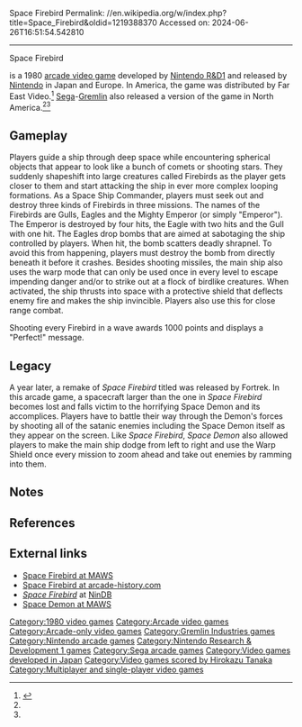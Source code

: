 Space Firebird
Permalink: //en.wikipedia.org/w/index.php?title=Space_Firebird&oldid=1219388370
Accessed on: 2024-06-26T16:51:54.542810



------
Space Firebird
{{more citations needed|date=June 2008}}
{{For|the anime film|Phoenix 2772}}
{{Infobox video game
| title=Space Firebird
| image=[[Image:Space firebird arcadeflyers.png|275px|Both US arcade flyers by Nintendo (left) and Sega-Gremlin (right).]]
| caption=US arcade flyers by Nintendo (left) and Sega-Gremlin (right).
| developer={{Unbulleted list
  | [[Nintendo R&D1]]
  | [[Ikegami Tsushinki]]<ref>{{Cite web|last=McFerran|first=Damien|date=2018-02-26|title=Feature: Shining A Light On Ikegami Tsushinki, The Company That Developed Donkey Kong|url=https://www.nintendolife.com/news/2018/02/feature_shining_a_light_on_ikegami_tsushinki_the_company_that_developed_donkey_kong|access-date=2020-06-09|website=Nintendo Life|language=en-GB}}</ref>
  }}
| publisher={{Video game release|JP/EU|[[Nintendo]]<ref name="flyers">{{cite web |title=Space Firebird |url=https://flyers.arcade-museum.com/?page=archive&db=videodb&name=space+firebird |website=The Arcade Flyer Archive |access-date=8 April 2021}}</ref>|NA|Far East Video|NA|[[Sega]]-[[Gremlin Industries|Gremlin]]}}
| designer=[[Genyo Takeda]]<ref name="iwataasks2">{{cite web |title=Iwata Asks: Punch-Out!! - Investigating a Glove Interface |url=http://iwataasks.nintendo.com/interviews/#/wii/punchout/0/1 |publisher=[[Nintendo]] |accessdate=2009-08-11 |date=2009-08-07}}</ref><br />[[Shigeru Miyamoto]]<ref name="iwataasks2"/>
| composer=[[Hirokazu Tanaka]]<ref>[http://www.hirokazutanaka.com/works/nintendo/ Hirokazu Tanaka official composition list], accessed 2011-05-05</ref>
| platforms=[[Arcade game]]
| released={{Video game release|JP|[[1980 in video games|July 1980]]<ref name="Akagi">{{cite book |last1=Akagi |first1=Masumi |title=アーケードTVゲームリスト国内•海外編(1971-2005) |trans-title=Arcade TV Game List: Domestic • Overseas Edition (1971-2005) |date=13 October 2006 |publisher=Amusement News Agency |language=ja |location=Japan |isbn=978-4990251215 |pages=57, 131 |url=https://archive.org/details/ArcadeGameList1971-2005/page/n58}}</ref>|NA|October 1980<ref name="Akagi"/>|EU|1980<ref name="flyers"/>}}
| genre=[[Action game|Action]]
| modes=[[Single-player video game|Single-player]], [[multiplayer video game|multiplayer]]
}}

{{nihongo foot|'''''Space Firebird'''''|スペースファイアーバード|lead=yes|group=lower-alpha}} is a 1980 [[arcade video game]] developed by [[Nintendo R&D1]] and released by [[Nintendo]] in Japan and Europe. In America, the game was distributed by Far East Video.<ref>{{cite web | title = Space Firebird arcade flyer | url = https://flyers.arcade-museum.com/flyers_video/nintendo/22118202.jpg | accessdate = 2021-08-19}}</ref> [[Sega]]-[[Gremlin Industries|Gremlin]] also released a version of the game in North America.<ref name="Akagi"/><ref name="flyers"/>

==Gameplay==
Players guide a ship through deep space while encountering spherical objects that appear to look like a bunch of comets or shooting stars. They suddenly shapeshift into large creatures called Firebirds as the player gets closer to them and start attacking the ship in ever more complex looping formations. As a Space Ship Commander, players must seek out and destroy three kinds of Firebirds in three missions. The names of the Firebirds are Gulls, Eagles and the Mighty Emperor (or simply "Emperor"). The Emperor is destroyed by four hits, the Eagle with two hits and the Gull with one hit.  The Eagles drop bombs that are aimed at sabotaging the ship controlled by players. When hit, the bomb scatters deadly shrapnel. To avoid this from happening, players must destroy the bomb from directly beneath it before it crashes. Besides shooting missiles, the main ship also uses the warp mode that can only be used once in every level to escape impending danger and/or to strike out at a flock of birdlike creatures. When activated, the ship thrusts into space with a protective shield that deflects enemy fire and makes the ship invincible. Players also use this for close range combat.

Shooting every Firebird in a wave awards 1000 points and displays a "Perfect!" message.

==Legacy==
A year later, a remake of ''Space Firebird'' titled {{nihongo foot|''Space Demon''|スペース デーモン|lead=yes|group=lower-alpha}} was released by Fortrek. In this arcade game, a spacecraft larger than the one in ''Space Firebird'' becomes lost and falls victim to the horrifying Space Demon and its accomplices. Players have to battle their way through the Demon's forces by shooting all of the satanic enemies including the Space Demon itself as they appear on the screen. Like ''Space Firebird'', ''Space Demon'' also allowed players to make the main ship dodge from left to right and use the Warp Shield once every mission to zoom ahead and take out enemies by ramming into them.

== Notes ==
{{notelist}}

==References==
{{reflist}}

==External links==
*[https://web.archive.org/web/20080601015409/http://www.mameworld.net/maws/set/spacefb Space Firebird at MAWS]
*[http://www.arcade-history.com/?n=space-firebird-upright-model&page=detail&id=2530 Space Firebird at arcade-history.com]
*''[http://www.nindb.net/arcade/space-fire-bird/index.html Space Firebird]'' at [http://www.nindb.net/ NinDB]
*[https://web.archive.org/web/20080628070129/http://www.mameworld.net/maws/romset/spacedem Space Demon at MAWS]

{{Shigeru Miyamoto}}

[[Category:1980 video games]]
[[Category:Arcade video games]]
[[Category:Arcade-only video games]]
[[Category:Gremlin Industries games]]
[[Category:Nintendo arcade games]]
[[Category:Nintendo Research & Development 1 games]]
[[Category:Sega arcade games]]
[[Category:Video games developed in Japan]]
[[Category:Video games scored by Hirokazu Tanaka]]
[[Category:Multiplayer and single-player video games]]